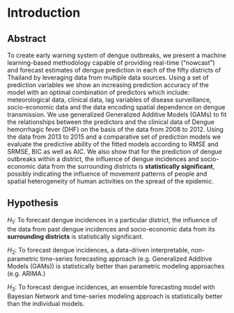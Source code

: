 # Introduction {#intro}

<!-- ## Purpose of the Research (Outline)  -->

<!-- Epidemics of communicable diseases place a huge burden on public health infrastructures -->
<!-- across the world. Producing accurate and actionable forecasts of infectious disease incidence -->
<!-- at short and long time scales will improve public health response to outbreaks. However, -->
<!-- scientists and public health officials face many obstacles in trying to create such realtime -->
<!-- forecasts of infectious disease incidence. -->

<!-- The communicable diseases have been a significant cause of death and hospitalization across the world.   -->

<!-- Dengue, a mosquito borne viral disease, infects 400 milion people worldwide and has been a significant cause of death and hospitalization. To enable public health experts prepare for, manage and control the epidemic, we create early warning system of dengue outbreaks. I deveolop a machine learning-based methodology capable of providing real-time (“nowcast”) and forecast estimates of dengue prediction in each of the fifty districts of Thailand by leveraging data from multiple data sources. Using a set of prediction variables I show an increas in prediction accuracy of the model with an optimal combination of predictors which include: meteorological data, clinical data, lag variables of disease surveillance, socio-economic data and the data  encoding spatial dependence on dengue transmission. -->

<!-- actionable forecasts -->


<!-- Despite this, the surveillance for diagnosing dengue has been limited which makes it difficult to generate detailed information on its epidemiology. -->
<!--    Therefore, the goal of this research is to create a system that can acquire detailed relevant information and use it to predict the occurrence of dengue within a geographical region, so that public health experts can prepare for, manage and control the epidemic.   -->





<!-- Dengue is a mosquito-borne virus that annually -->
<!-- infects over 400 million people worldwide. We developed a real-time forecasting model -->
<!-- for dengue hemorrhagic fever in the 77 provinces of Thailand. We created a practical -->
<!-- computational infrastructure that generated multi-step predictions of dengue incidence in -->
<!-- Thai provinces every two weeks throughout 2014. These predictions show mixed performance -->
<!-- across provinces, out-performing seasonal baseline models in over half of provinces -->
<!-- at a 1.5 month horizon. Additionally, to assess the degree to which delays in case reporting -->
<!-- make long-range prediction a challenging task, we compared the performance of our realtime -->
<!-- predictions with predictions made with fully reported data. This paper provides valuable -->
<!-- lessons for the implementation of real-time predictions in the context of public health decision -->
<!-- making. -->




<!-- Dengue, a mosquito borne viral disease, infects 400 million people worldwide and has been a significant cause of death and hospitalization. To enable public health experts, prepare for, manage and control the epidemic, I create an early warning system of dengue outbreaks. I develop a machine learning-based methodology capable of providing spatially and temporally accurate real-time (“nowcast”) and forecast estimates of dengue prediction in each of the fifty districts of Thailand by leveraging data from multiple data sources. Additionally, to collect high-resolution data about the relevant environmental factors, at frequent time intervals, I use unmanned aerial vehicles (UAVs) instead of the satellite data.  -->




<!-- To address issues of delay with satellite imagery or reliability with social media, we use unmanned aerial vehicles (UAVs) to collect spatially and temporally accurate, and reliable, data about environmental factors that influence disease transmission.  -->




## Abstract {#abstract}

To create early warning system of dengue outbreaks, we present a machine learning-based methodology capable of providing real-time (“nowcast”) and forecast estimates of dengue prediction in each of the fifty districts of Thailand by leveraging data from multiple data sources. Using a set of prediction variables we show an increasing prediction accuracy of the model with an optimal combination of predictors which include: meteorological data, clinical data, lag variables of disease surveillance, socio-economic data and the data  encoding spatial dependence on dengue transmission. We use generalized Generalized Additive Models (GAMs) to fit the relationships between the predictors and the clinical data of Dengue hemorrhagic fever (DHF) on the basis of the data from 2008 to 2012. Using the data from  2013 to 2015 and a comparative set of prediction models we evaluate the predictive ability of the fitted models according to RMSE and SRMSE, BIC as well as AIC. We also show that for the prediction of dengue outbreaks within a district, the influence of dengue incidences and socio-economic data from the surrounding districts is **statistically significant**, possibly indicating the influence of movement patterns of people and spatial heterogeneity of human activities on the spread of the epidemic.

## Hypothesis {#hypothesis}

$H_1:$ To forecast dengue incidences in a particular district, the influence of the data from past dengue incidences and socio-economic data from its **surrounding districts** is statistically significant.  

$H_2:$ To forecast dengue incidences, a data-driven interpretable, non-parametric time-series forecasting approach (e.g. Generalized Additive Models (GAMs)) is statistically better than parametric modeling approaches (e.g. ARIMA.)

$H_3:$ To forecast dengue incidences, an ensemble forecasting model with Bayesian Network and time-series modeling approach is statistically better than the individual models. 

